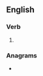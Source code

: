 {{also|ulcérâtes}}
==English==

===Verb===
{{head|en|verb form}}

# {{en-third-person singular of|ulcerate}}

===Anagrams===
* {{anagrams|en|a=aceelrstu|celatures}}